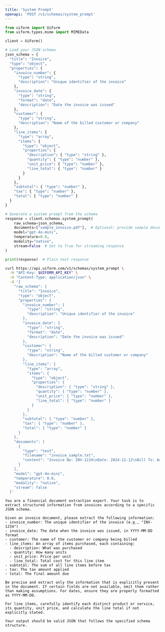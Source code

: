 ```yaml
---
title: 'System Prompt'
openapi: 'POST /v1/schemas/system_prompt'
---
```


<RequestExample>

```python python
from uiform import UiForm
from uiform.types.mime import MIMEData

client = UiForm()

# Load your JSON schema
json_schema = {
  "title": "Invoice",
  "type": "object",
  "properties": {
    "invoice_number": {
      "type": "string",
      "description": "Unique identifier of the invoice"
    },
    "invoice_date": {
      "type": "string",
      "format": "date",
      "description": "Date the invoice was issued"
    },
    "customer": {
      "type": "string",
      "description": "Name of the billed customer or company"
    },
    "line_items": {
      "type": "array",
      "items": {
        "type": "object",
        "properties": {
          "description": { "type": "string" },
          "quantity": { "type": "number" },
          "unit_price": { "type": "number" },
          "line_total": { "type": "number" }
        }
      }
    },
    "subtotal": { "type": "number" },
    "tax": { "type": "number" },
    "total": { "type": "number" }
  }
}

# Generate a system prompt from the schema
response = client.schemas.system_prompt(
    raw_schema=json_schema,
    documents=["sample_invoice.pdf"],  # Optional: provide sample documents
    model="gpt-4o-mini",
    temperature=0.0,
    modality="native",
    stream=False  # Set to True for streaming response
)

print(response)  # Plain text response
```

```bash curl
curl https://api.uiform.com/v1/schemas/system_prompt \
  -H "API-Key: $UIFORM_API_KEY" \
  -H "Content-Type: application/json" \
  -d '{
    "raw_schema": {
      "title": "Invoice",
      "type": "object",
      "properties": {
        "invoice_number": {
          "type": "string",
          "description": "Unique identifier of the invoice"
        },
        "invoice_date": {
          "type": "string",
          "format": "date",
          "description": "Date the invoice was issued"
        },
        "customer": {
          "type": "string",
          "description": "Name of the billed customer or company"
        },
        "line_items": {
          "type": "array",
          "items": {
            "type": "object",
            "properties": {
              "description": { "type": "string" },
              "quantity": { "type": "number" },
              "unit_price": { "type": "number" },
              "line_total": { "type": "number" }
            }
          }
        },
        "subtotal": { "type": "number" },
        "tax": { "type": "number" },
        "total": { "type": "number" }
      }
    },
    "documents": [
      {
        "type": "text",
        "filename": "invoice_sample.txt",
        "content": "Invoice No: INV-1234\nDate: 2024-12-12\nBill To: Acme Corp.\n\n1 × Quantum Stabiliser @ 800.00\nSubtotal: 800.00\nTax (5%): 40.00\nTotal: 840.00\n"
      }
    ],
    "model": "gpt-4o-mini",
    "temperature": 0.0,
    "modality": "native",
    "stream": false
  }'
```

</RequestExample>

<ResponseExample>

```text 200
You are a financial document extraction expert. Your task is to extract structured information from invoices according to a specific JSON schema.

Given an invoice document, please extract the following information:
- invoice_number: The unique identifier of the invoice (e.g., "INV-1234")
- invoice_date: The date when the invoice was issued, in YYYY-MM-DD format
- customer: The name of the customer or company being billed
- line_items: An array of items purchased, each containing:
  - description: What was purchased
  - quantity: How many units
  - unit_price: Price per unit
  - line_total: Total cost for this line item
- subtotal: The sum of all line items before tax
- tax: The tax amount applied
- total: The final amount due

Be precise and extract only the information that is explicitly present in the document. If certain fields are not available, omit them rather than making assumptions. For dates, ensure they are properly formatted as YYYY-MM-DD.

For line items, carefully identify each distinct product or service, its quantity, unit price, and calculate the line total if not explicitly stated.

Your output should be valid JSON that follows the specified schema structure.
```

</ResponseExample>

